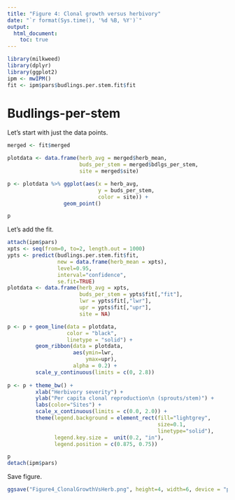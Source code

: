 ```yaml
---
title: "Figure 4: Clonal growth versus herbivory"
date: "`r format(Sys.time(), '%d %B, %Y')`"
output: 
  html_document:
    toc: true
---
```


```r
library(milkweed)
library(dplyr)
library(ggplot2)
ipm <- mwIPM()
fit <- ipm$pars$budlings.per.stem.fit$fit
```

# Budlings-per-stem

Let's start with just the data points.

```r
merged <- fit$merged

plotdata <- data.frame(herb_avg = merged$herb_mean, 
                       buds_per_stem = merged$bdlgs_per_stem,
                       site = merged$site)

p <- plotdata %>% ggplot(aes(x = herb_avg, 
                             y = buds_per_stem,
                             color = site)) + 
                  geom_point()

p
```

Let's add the fit.

```r
attach(ipm$pars)
xpts <- seq(from=0, to=2, length.out = 1000)
ypts <- predict(budlings.per.stem.fit$fit, 
                new = data.frame(herb_mean = xpts), 
                level=0.95,
                interval="confidence",
                se.fit=TRUE)
plotdata <- data.frame(herb_avg = xpts, 
                       buds_per_stem = ypts$fit[,"fit"],
                       lwr = ypts$fit[,"lwr"],
                       upr = ypts$fit[,"upr"],
                       site = NA)

p <- p + geom_line(data = plotdata, 
                   color = "black", 
                   linetype = "solid") +
         geom_ribbon(data = plotdata, 
                     aes(ymin=lwr, 
                         ymax=upr), 
                     alpha = 0.2) + 
         scale_y_continuous(limits = c(0, 2.8))
         
p <- p + theme_bw() +
         xlab("Herbivory severity") +
         ylab("Per capita clonal reproduction\n (sprouts/stem)") +
         labs(color="Sites") + 
         scale_x_continuous(limits = c(0.0, 2.0)) + 
         theme(legend.background = element_rect(fill="lightgrey",
                                                size=0.1,
                                                linetype="solid"),
               legend.key.size =  unit(0.2, "in"),
               legend.position = c(0.875, 0.75))

p
detach(ipm$pars)
```

Save figure.

```r
ggsave("Figure4_ClonalGrowthVsHerb.png", height=4, width=6, device = "png", p)
```
